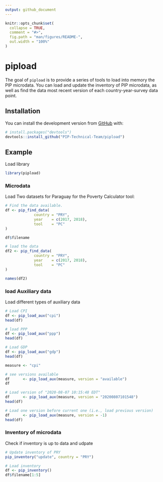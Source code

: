 ```yaml
---
output: github_document
---
```


<!-- README.md is generated from README.Rmd. Please edit that file -->

```r
knitr::opts_chunk$set(
  collapse = TRUE,
  comment = "#>",
  fig.path = "man/figures/README-",
  out.width = "100%"
)
```

# pipload

<!-- badges: start -->
<!-- badges: end -->

The goal of `pipload` is to provide a series of tools to load into memory the PIP microdata. You can load and update the inventory of PIP microdata, as well as find the data most recent version of each country-year-survey data point.

## Installation

You can install the development version from [GitHub](https://github.com/) with:

``` r
# install.packages("devtools")
devtools::install_github("PIP-Technical-Team/pipload")
```
## Example

Load library
```r
library(pipload)
```

### Microdata

Load Two datasets for Paraguay for the Poverty Calculator tool:

```r
# Find the data available. 
df <- pip_find_data(
             country = "PRY",
             year    = c(2017, 2018),
             tool    = "PC"
)

df$filename

# load the data
df2 <- pip_find_data(
             country = "PRY",
             year    = c(2017, 2018),
             tool    = "PC"
)

names(df2)

```


### load Auxiliary data

Load different types of auxiliary data

```r
# Load CPI
df <- pip_load_aux("cpi")
head(df)

# load PPP
df <- pip_load_aux("ppp")
head(df)

# Load GDP
df <- pip_load_aux("gdp")
head(df)

measure <- "cpi"

# see versions available
df      <- pip_load_aux(measure, version = "available")
df

# Load version of "2020-08-07 10:15:48 EDT"
df      <- pip_load_aux(measure, version = "20200807101548")
head(df)

# Load one version before current one (i.e., load previous version)
df      <- pip_load_aux(measure, version = -1)
head(df)
```


### Inventory of microdata

Check if inventory is up to data and udpate

```r
# Update inventory of PRY
pip_inventory("update", country = "PRY")

# Load inventory
df <- pip_inventory()
df$filename[1:5]
```
